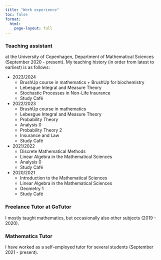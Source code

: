 ```yaml
---
title: "Work experience"
toc: false
format: 
  html:
    page-layout: full
---
```


### Teaching assistant
at the University of Copenhagen, Department of Mathematical Sciences (September 2020 - present). My teaching history (in order from latest to earliest) is as follows:

* 2023/2024
  + BrushUp course in mathematics + BrushUp for biochemistry
  + Lebesgue Integral and Measure Theory
  + Stochastic Processes in Non-Life Insurance
  + Study Café

* 2022/2023
  + BrushUp course in mathematics
  + Lebesgue Integral and Measure Theory
  + Probability Theory
  + Analysis 0
  + Probability Theory 2
  + Insurance and Law
  + Study Café
  
* 2021/2022
  + Discrete Mathematical Methods
  + Linear Algebra in the Mathematical Sciences
  + Analysis 0
  + Study Café

* 2020/2021
  + Introduction to the Mathematical Sciences
  + Linear Algebra in the Mathematical Sciences
  + Geometry 1
  + Study Café

### Freelance Tutor at GoTutor 
I mostly taught mathematics, but occasionally also other subjects (2019 - 2020).

### Mathematics Tutor
I have worked as a self-employed tutor for several students (September 2021 - present). 
